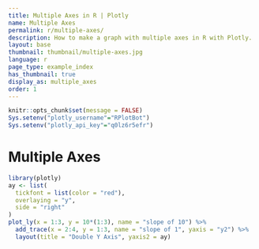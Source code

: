 ```yaml
---
title: Multiple Axes in R | Plotly
name: Multiple Axes
permalink: r/multiple-axes/
description: How to make a graph with multiple axes in R with Plotly.
layout: base
thumbnail: thumbnail/multiple-axes.jpg
language: r
page_type: example_index
has_thumbnail: true
display_as: multiple_axes
order: 1
---
```


```r
knitr::opts_chunk$set(message = FALSE)
Sys.setenv("plotly_username"="RPlotBot")
Sys.setenv("plotly_api_key"="q0lz6r5efr")
```
# Multiple Axes

```r
library(plotly)
ay <- list(
  tickfont = list(color = "red"),
  overlaying = "y",
  side = "right"
)
plot_ly(x = 1:3, y = 10*(1:3), name = "slope of 10") %>%
  add_trace(x = 2:4, y = 1:3, name = "slope of 1", yaxis = "y2") %>%
  layout(title = "Double Y Axis", yaxis2 = ay)
```

